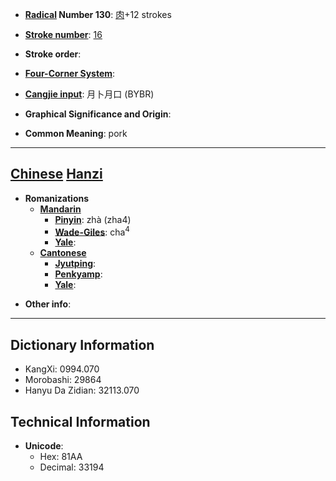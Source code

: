 * '''[[Wiktionary:Chinese radical index| Radical]] Number 130''': [[Wiktionary:Chinese radical index 肉|肉]]+12 strokes

* '''[[Wiktionary:Chinese total strokes index|Stroke number]]''': [[Wiktionary:Chinese total strokes index 16|16]]

* '''Stroke order''': 

* '''[[Wiktionary:Chinese four corner index|Four-Corner System]]''': 

* '''[[Wiktionary:Chinese Cangjie index|Cangjie input]]''': 月卜月口 (BYBR)

* '''Graphical Significance and Origin''': 

* '''Common Meaning''': pork

----

== [[Chinese]] [[Hanzi]] ==

* '''Romanizations'''
** '''[[Mandarin]]'''
*** '''[[Pinyin]]''': zhà (zha4)
*** '''[[Wade-Giles]]''': cha<sup>4</sup>
*** '''[[Yale]]''': 
** '''[[Cantonese]]'''
*** '''[[Jyutping]]''':
*** '''[[Penkyamp]]''': 
*** '''[[Yale]]''': 

* '''Other info''': 

----

== Dictionary Information ==

* KangXi: 0994.070
* Morobashi: 29864
* Hanyu Da Zidian: 32113.070

== Technical Information ==

* '''Unicode''':
** Hex: 81AA
** Decimal: 33194